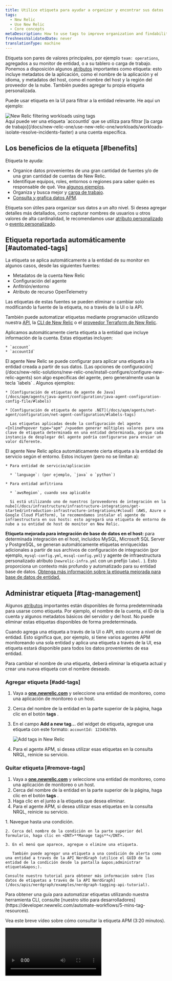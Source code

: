 ```yaml
---
title: Utilice etiqueta para ayudar a organizar y encontrar sus datos
tags:
  - New Relic
  - Use New Relic
  - Core concepts
metaDescription: How to use tags to improve organization and findability of your observability data.
freshnessValidatedDate: never
translationType: machine
---
```


Etiqueta son pares de valores principales, por ejemplo `team: operations`, agregados a su monitor de entidad, o a su tablero o carga de trabajo. Ponemos a disposición algunos [atributos](/docs/using-new-relic/welcome-new-relic/get-started/glossary#attribute) importantes como etiqueta: esto incluye metadatos de la aplicación, como el nombre de la aplicación y el idioma, y metadatos del host, como el nombre del host y la región del proveedor de la nube. También puedes agregar tu propia etiqueta personalizada.

Puede usar etiqueta en la UI para filtrar a la entidad relevante. He aquí un ejemplo:

<img title="New Relic filtering workloads using tags" alt="New Relic filtering workloads using tags" src="/images/workloads_screenshot-full_new-relic-tags.webp" />

<figcaption>
  Aquí puede ver una etiqueta `accountId` que se utiliza para filtrar [la carga de trabajo](/docs/new-relic-one/use-new-relic-one/workloads/workloads-isolate-resolve-incidents-faster) a una cuenta específica.
</figcaption>

## Los beneficios de la etiqueta [#benefits]

Etiqueta te ayuda:

* Organice datos provenientes de una gran cantidad de fuentes y/o de una gran cantidad de cuentas de New Relic.
* Identifique equipos, roles, entornos o regiones para saber quién es responsable de qué. Vea [algunos ejemplos](#org-examples).
* Organiza y busca mejor <InlinePopover type="dashboards" />y [carga de trabajo](/docs/new-relic-one/use-new-relic-one/workloads/workloads-isolate-resolve-incidents-faster).
* [Consulta y grafica datos APM](#query-apm-tags).

Etiqueta son útiles para organizar sus datos a un alto nivel. Si desea agregar detalles más detallados, como capturar nombres de usuarios u otros valores de alta cardinalidad, le recomendamos usar [atributo personalizado](/docs/using-new-relic/data/customize-data/collect-custom-attributes) o [evento personalizado](/docs/insights/insights-data-sources/custom-data/report-custom-event-data).

## Etiqueta reportada automáticamente [#automated-tags]

La etiqueta se aplica automáticamente a la entidad de su monitor en algunos casos, desde las siguientes fuentes:

* Metadatos de la cuenta New Relic
* Configuración del agente
* Anfitrión/entorno
* Atributo de recurso OpenTelemetry

Las etiquetas de estas fuentes se pueden eliminar o cambiar solo modificando la fuente de la etiqueta, no a través de la UI o la API.

También puede automatizar etiquetas mediante programación utilizando nuestra [API](/docs/apis/nerdgraph/examples/nerdgraph-tagging-api-tutorial/), la [CLI de New Relic](https://developer.newrelic.com/automate-workflows/5-mins-tag-resources) o el [proveedor Terraform de New Relic](https://registry.terraform.io/providers/newrelic/newrelic/latest/docs/resources/entity_tags).

<CollapserGroup>
  <Collapser id="tags-from-account-metadata" title="Etiqueta relacionada con la cuenta">
    Aplicamos automáticamente cierta etiqueta a la entidad que incluye información de la cuenta. Estas etiquetas incluyen:

    * `account`
    * `accountId`
  </Collapser>

  <Collapser id="tags-from-agent-config" title="Etiqueta de configuración del agente">
    El agente New Relic se puede configurar para aplicar una etiqueta a la entidad creada a partir de sus datos. [Las opciones de configuración](/docs/new-relic-solutions/new-relic-one/install-configure/configure-new-relic-agents) son algo específicas del agente, pero generalmente usan la tecla `labels` . Algunos ejemplos:

    * [Configuración de etiquetas de agente de Java](/docs/apm/agents/java-agent/configuration/java-agent-configuration-config-file/#labels)

    * [Configuración de etiqueta de agente .NET](/docs/apm/agents/net-agent/configuration/net-agent-configuration/#labels-tags)

      Las etiquetas aplicadas desde la configuración del agente <InlinePopover type="apm" />pueden generar múltiples valores para una clave de etiqueta determinada en una entidad determinada, porque cada instancia de desplegar del agente podría configurarse para enviar un valor diferente.
  </Collapser>

  <Collapser id="tags-from-agent-env" title="Etiqueta de host/entorno">
    El agente New Relic aplica automáticamente cierta etiqueta a la entidad de servicio según el entorno. Estos incluyen (pero no se limitan a):

    * Para entidad de servicio/aplicación

      * `language`: (por ejemplo, `java` o `python`)

    * Para entidad anfitriona

      * `awsRegion`, cuando sea aplicable

      Si está utilizando uno de nuestros [proveedores de integración en la nube](/docs/infrastructure/infrastructure-integrations/get-started/introduction-infrastructure-integrations/#cloud) (AWS, Azure o Google Cloud Platform), le recomendamos instalar el agente de infraestructura en sus hosts: esto agregará una etiqueta de entorno de nube a su entidad de host de monitor en New Relic.
  </Collapser>
</CollapserGroup>

**Etiqueta mejorada para integración de base de datos en el host:** para determinada integración en el host, incluidos MySQL, Microsoft SQL Server y PostgreSQL, se generan automáticamente etiquetas enriquecidas adicionales a partir de sus archivos de configuración de integración (por ejemplo, `mysql-config.yml`, `mssql-config.yml`) y agente de infraestructura personalizado atributo (`newrelic-infra.yml` con un prefijo `label.` ). Esto proporciona un contexto más profundo y automatizado para su entidad base de datos. [Obtenga más información sobre la etiqueta mejorada para base de datos de entidad.](/docs/infrastructure/host-integrations/db-entity-tags)

## Administrar etiqueta [#tag-management]

Algunos [atributos](/docs/using-new-relic/welcome-new-relic/get-started/glossary#attribute) importantes están disponibles de forma predeterminada para usarse como etiqueta. Por ejemplo, el nombre de la cuenta, el ID de la cuenta y algunos metadatos básicos del servidor y del host. No puede eliminar estas etiquetas disponibles de forma predeterminada.

Cuando agrega una etiqueta a través de la UI o API, esto ocurre a nivel de entidad. Esto significa que, por ejemplo, si tiene varios agentes APM monitoreando una sola entidad y aplica una etiqueta a través de la UI, esa etiqueta estará disponible para todos los datos provenientes de esa entidad.

Para cambiar el nombre de una etiqueta, deberá eliminar la etiqueta actual y crear una nueva etiqueta con el nombre deseado.

### Agregar etiqueta [#add-tags]

1. Vaya a <DNT>**[one.newrelic.com](https://one.newrelic.com/all-capabilities)**</DNT> y seleccione una entidad de monitoreo, como una aplicación de monitoreo o un host.

2. Cerca del nombre de la entidad en la parte superior de la página, haga clic en el botón <DNT>**tags**</DNT> .

3. En el campo <DNT>**Add a new tag...**</DNT> del widget de etiqueta, agregue una etiqueta con este formato: `accountId: 123456789`.

   <img title="Add tags in New Relic" alt="Add tags in New Relic" src="/images/solutions_screenshot-full_tag-management.webp" />

4. Para el agente APM, si desea utilizar esas etiquetas en la consulta NRQL, reinicie su servicio.

### Quitar etiqueta [#remove-tags]

1. Vaya a <DNT>**[one.newrelic.com](https://one.newrelic.com/all-capabilities)**</DNT> y seleccione una entidad de monitoreo, como una aplicación de monitoreo o un host.
2. Cerca del nombre de la entidad en la parte superior de la página, haga clic en el botón <DNT>**tags**</DNT> .
3. Haga clic en el <Icon name="fe-x" /> junto a la etiqueta que desea eliminar.
4. Para el agente APM, si desea utilizar esas etiquetas en la consulta NRQL, reinicie su servicio.

<CollapserGroup>
  <Collapser id="add-via-ui-api" title="Administrar etiqueta de condición de alerta">
    1. Navegue hasta una condición.

    2. Cerca del nombre de la condición en la parte superior del formulario, haga clic en <DNT>**Manage tags**</DNT>.

    3. En el menú que aparece, agregue o elimine una etiqueta.

       También puede agregar una etiqueta a una condición de alerta como una entidad a través de la API NerdGraph (utilice el GUID de la entidad de la condición desde la pantalla &apos;administrar etiqueta&apos;).

    Consulte nuestro tutorial para obtener más información sobre [los datos de etiquetas a través de la API NerdGraph](/docs/apis/nerdgraph/examples/nerdgraph-tagging-api-tutorial).
  </Collapser>

  <Collapser id="programmatic-add-tags" title="Automatiza la etiqueta con nuestra CLI">
    Para obtener una guía para automatizar etiquetas utilizando nuestra herramienta CLI, consulte [nuestro sitio para desarrolladores](https://developer.newrelic.com/automate-workflows/5-mins-tag-resources).
  </Collapser>
</CollapserGroup>

Vea este breve vídeo sobre cómo consultar la etiqueta APM (3:20 minutos).

<Video id="JImDdncerko" type="youtube" />

## Utilice etiqueta para filtrar su entidad [#filter-tags]

<img title="New Relic advanced tag filter query" alt="New Relic advanced tag filter query" src="/images/solutions_screenshot-full_tag-filter-query.webp" />

<figcaption>
  Utilice la barra de filtro en la [UI del explorador de entidades](/docs/new-relic-solutions/new-relic-one/core-concepts/new-relic-explorer-view-performance-across-apps-services-hosts#find) para filtrar a entidades específicas.
</figcaption>

Puede filtrar por elementos únicos o múltiples y utilizar opciones de búsqueda avanzada.

Para filtrar a cierta entidad usando etiqueta:

1. Vaya a <DNT>**[one.newrelic.com](https://one.newrelic.com/all-capabilities)**</DNT>.
2. Haga clic en el campo <DNT>**Filter by ...**</DNT> para ver un menú desplegable de atributos y etiquetas disponibles o ingrese una etiqueta por la que desee filtrar, como `accountId: 123456789`.

## Mejores practicas [#best-practices]

Siga estas mejores prácticas para aprovechar al máximo su etiqueta.

<CollapserGroup>
  <Collapser id="tag-format" title="Formato de etiqueta y límites">
    * La UI tiene límites en la cantidad total de etiquetas que puede mostrar por entidad:

      * Límite de 100 para la etiqueta informada de forma predeterminada o agregada mediante la configuración del agente/integración.
      * Límite de 100 para etiquetas personalizadas agregadas mediante UI o API.

    * La siguiente es la longitud máxima de caracteres para la etiqueta:

      * Clave: 128 caracteres
      * Valor: 256 caracteres

    * Caracteres permitidos:

      * Los caracteres deben ser UTF-8.
      * Cuando [se utiliza NerdGraph para agregar etiquetas](/docs/apis/nerdgraph/examples/nerdgraph-tagging-api-tutorial), un guión `-` en una clave de etiqueta se interpreta como un símbolo menos. Si la clave de su etiqueta tiene un guión, use marcas inversas alrededor, como `` `key-name` ``.
  </Collapser>

  <Collapser id="simple-tags" title="Mantenga la etiqueta simple">
    Algunos consejos para mantener la etiqueta simple:

    * Comience agregando solo la etiqueta que sabe que definitivamente usará. Las etiquetas no utilizadas crean ruido y pueden generar confusión.
    * Intente utilizar una etiqueta corta. Las etiquetas más cortas son más fáciles de analizar y, además, la UI a veces puede truncar las etiquetas más largas. (Ver [límites de caracteres](#formatting)).
    * Cuando sea posible, utilice claves y valores que sean legibles por humanos (por ejemplo, `region: EMEA` es mejor que `Param8323 : 1229072`).
    * Evite incluir varios valores como `regions: EMEA | US | LATAM` en una sola etiqueta. Recomendamos usar tres etiquetas diferentes para eso, como `region: emea`, `region: us` y `region: latam`. Si desea hacer coincidir varias etiquetas, puede hacerlo usando las opciones avanzadas en la UI del filtro.
      * Una advertencia para [el incidente de alerta](/docs/alerts-applied-intelligence/overview/#concepts-terms): estos solo admiten una instancia de nombre de clave. Si utiliza varios nombres clave, se seleccionará uno al azar para agregarlo a ese incidente.
  </Collapser>

  <Collapser id="consistent-tags" title="Utilice una etiqueta consistente">
    * Intente ser coherente con el lenguaje de las etiquetas en sus equipos y entidad.
    * Sea coherente con los nombres. Por ejemplo, evite usar `region: emea` y `reg: emea`.
    * Sea coherente con el formato. Por ejemplo, evite usar `camelCase` y `kebab-case`.
    * Aunque la búsqueda de etiquetas no distingue entre mayúsculas y minúsculas en la UI y la API, intente ser coherente con el uso de mayúsculas. Por ejemplo, evite usar `env: staging` y `env: Staging`.
  </Collapser>

  <Collapser id="cross-team-tags" title="Usar etiqueta entre equipos">
    La etiqueta ayuda a mejorar la observabilidad y la asignación de costos. Por esta razón, la responsabilidad de la implementación de la etiqueta a menudo se asigna a un equipo de observabilidad, SRE, un grupo de arquitectos o un grupo de trabajo entre equipos.

    Recomendamos que las personas responsables de implementar la etiqueta se reúnan y creen una política interna para describir cómo se define la etiqueta y qué convenciones se utilizarán. Entonces:

    * Mantenga actualizado este manual de referencia.
    * Automatiza la definición de etiqueta cuando implementas el agente New Relic, en el proveedor de la nube, o a través de herramientas de automatización de New Relic, como la [API](/docs/apis/nerdgraph/examples/nerdgraph-tagging-api-tutorial) o el [proveedor New Relic Terraform](https://registry.terraform.io/providers/newrelic/newrelic/latest/docs/resources/entity_tags).
    * Cree informes recurrentes que identifiquen entidades que no cumplen con sus estándares de etiquetas.
  </Collapser>
</CollapserGroup>

## Ejemplos de etiquetas [#org-examples]

A continuación se muestran algunos ejemplos de formas comunes de utilizar etiquetas para organizar datos.

<CollapserGroup>
  <Collapser id="team-tags" title="Etiqueta relacionada con el equipo">
    Crear etiquetas para los nombres de los equipos puede resultar útil para comprender qué equipo, grupo, departamento o región fue responsable de un cambio que provocó un problema de rendimiento.

    ```
    ### Team tags
    team: backend
    team: frontend
    team: db
    ### Role tags
    roles: architecture
    roles: devops
    roles: pm
    ### Region tags
    region: emea
    region: america
    region: asia
    ```
  </Collapser>

  <Collapser id="environment-tags" title="Etiqueta relacionada con el medio ambiente">
    Puedes crear entidad para el entorno al que pertenecen. Por ejemplo:

    ```
    env: production
    env: qa
    env: development
    env: staging
    ```
  </Collapser>

  <Collapser id="criticality-tags" title="Etiqueta relacionada con la criticidad">
    Puede crear etiquetas relacionadas con los niveles de criticidad, lo que le permite rastrear más fácilmente los problemas más críticos. Por ejemplo:

    ```
    layer: level1
    layer: level2
    layer: level3
    ```
  </Collapser>
</CollapserGroup>

## Consulta personalizada, dashboard y alerta [#query-tags]

Diferentes características manejan la etiqueta de manera diferente. Aquí hay algunos detalles sobre cómo puede usar [NRQL](/docs/query-your-data/nrql-new-relic-query-language/get-started/introduction-nrql-new-relics-query-language/) para consultar datos de etiquetas o crear [alertas de condición NRQL](/docs/alerts-applied-intelligence/new-relic-alerts/alert-conditions/create-nrql-alert-conditions).

Aprenda [cómo usar la etiqueta con el tablero](/docs/query-your-data/explore-query-data/dashboards/introduction-dashboards#filter-dashboards) y [cómo usar la etiqueta con carga de trabajo](/docs/new-relic-one/use-new-relic-one/workloads/use-workloads).

### Consulta y alerta sobre etiqueta APM [#query-apm-tags]

Puedes consultar la etiqueta <InlinePopover type="apm" />usando NRQL. Estos son los [agentes APM](/docs/using-new-relic/cross-product-functions/install-configure/update-new-relic-agent) soportados:

* Go v2.3.0 o superior
* Java v4.9.0 o superior
* .NET v8.17 o superior
* Node.js v4.13.0 o superior
* PHP v10.0.0.312 o superior
* Python v4.10.0.112 o superior
* Ruby v6.1.0.352 o superior

### Consulta y alerta sobre etiqueta de infraestructura [#query-infra-tags]

Puedes consultar etiquetas de infraestructura con NRQL, también conocido como propagación de etiquetas, si están creadas:

* Como atributo personalizado: agregando una sección en su archivo de configuración `newrelic-infra.yml` , como por ejemplo:

  ```yml
  custom_attributes:
    internalOwningTeam: devops-sf
    service: api-platform
  ```

  <Callout variant="tip">
    Para obtener más información, lea sobre [atributo personalizado](/docs/data-apis/custom-data/custom-events/collect-custom-attributes).
  </Callout>

* En la UI de New Relic: en la página de infraestructura de la entidad, cree una etiqueta y asígnele un valor. Para consultar estas etiquetas, debe agregar el prefijo `tags.` al nombre de la etiqueta cuando la consulte en NRQL.

Si desea desactivar la propagación de etiquetas de infraestructura, lo que significa que no podrá consultarlas con NRQL, vea [cómo desactivarlo con Nerdgraph](#propagation-off).

### Ejemplos de consulta [#query-examples]

<CollapserGroup>
  <Collapser id="apm-shard-distribution" title="Rendimiento entre fragmentos">
    Dado un servicio que se distribuye en nueve fragmentos, cada fragmento asignado como `environment`, podemos trazar el rendimiento de la transacción en todos los fragmentos utilizando una consulta [con comodín](/docs/telemetry-data-platform/understand-data/metric-data/query-metric-data-type/#query-multiple-metrics-wildcards) como:

    ```sql
    SELECT rate(count(apm.service.transaction.duration), 1 minute)
    FROM Metric WHERE appName LIKE 'MyApp (%' AND transactionType = 'Other'
    FACET tags.Environment TIMESERIES
    ```
  </Collapser>

  <Collapser id="apm-team-tag" title="Transacción por equipo">
    Para ver el número de transacciones por servicio para un equipo específico, podríamos usar una consulta como:

    ```sql
    FROM Transaction SELECT count(*)
    WHERE tags.Team = 'team-a'
    FACET tags.Project TIMESERIES
    ```
  </Collapser>

  <Collapser id="apm-errors-team" title="Alerta sobre tasa de errores para equipos">
    Puede utilizar una consulta de la tasa de errores de sus servicios para configurar una alerta sin tener que crear una regla para cada servicio. Aquí está la tasa de errores para todos los servicios en un equipo llamado `team-b`. Y esta alerta monitor automáticamente cualquier nombre de aplicación nueva agregado con la etiqueta del equipo.

    ```sql
    FROM Metric SELECT count(apm.service.error.count) / count(apm.service.transaction.duration)
    WHERE tags.Team = 'team-b' FACET appName
    ```

    Relacionado con esto, se podría crear una regla general para que un servicio específico se despliegue en varios entornos, de modo que tengamos una alarma para un solo servicio monitoreando cada entorno individualmente:

    ```sql
    FROM Metric SELECT count(apm.service.error.count) / count(apm.service.transaction.duration)
    WHERE tags.Project = 'MyProject' FACET tags.Environment
    ```
  </Collapser>

  <Collapser id="infra-teams" title="Encuentre equipos internos que posean entidades específicas para el monitoreo de infraestructura.">
    Para buscar equipos internos que posean una entidad denominada, por ejemplo, `SensitiveEntity`, ejecute lo siguiente:

    ```sql
    FROM SystemSample SELECT internalOwningTeam WHERE entityName = 'SensitiveEntity'
    ```
  </Collapser>

  <Collapser id="infra-experiment" title="Comparar grupos en un experimento de prueba de carga de CPU">
    Supongamos que desea realizar algunas pruebas de carga en su diferente entidad de infraestructura con CPU. Puede aplicar un tratamiento a la entidad en un grupo llamado `A`, aplicar un tratamiento diferente a la entidad en un grupo llamado `B` y mantener un grupo de entidades sin tratamientos, llamado `control group`.

    Puede crear una etiqueta llamada `experimentGroup` en la UI de New Relic, asignada al grupo experimental al que pertenece cada entidad. Dado que estas son etiquetas creadas en la UI de New Relic, debe agregar el prefijo `tags.` al nombre de la etiqueta, a diferencia del atributo personalizado creado en el archivo de configuración `newrelic-infra.yml`.

    Aquí está la consulta NRQL para seleccionar `cpuPercent`, desglosada por los diferentes grupos experimentales usando una cláusula `FACET CASES (...)` :

    ```sql
    FROM SystemSample SELECT cpuPercent 
    FACET CASES 
    (
      WHERE tags.experimentGroup = 'control' AS 'control group', 
      WHERE tags.experimentGroup = 'A' AS 'given treatment A', 
      WHERE tags.experimentGroup = 'B' AS 'given treatment B'
    ) 
    SINCE 1 DAY AGO
    ```
  </Collapser>

  <Collapser id="propagation-off" title="Desactivar la propagación de etiquetas para etiquetas de infraestructura">
    Para desactivar la propagación de etiquetas para la etiqueta de infraestructura, ejecute lo siguiente en [NerdGraph](/docs/apis/nerdgraph/get-started/introduction-new-relic-nerdgraph):

    ```graphql
    mutation {
      dataManagementUpdateFeatureSettings(
        accountId: YOUR_ACCOUNT_ID
        setting: {
          enabled: false
          featureSetting: { key: "infra_tag_propagation" }
          locked: false
        }
      ) {
        enabled
        key
        locked
        name
      }
    }
    ```

    Esa llamada debería devolver la siguiente respuesta:

    ```graphql
    {
      "data": {
        "dataManagementUpdateFeatureSettings": {
          "enabled": false,
          "key": "infra_tag_propagation",
          "locked": false,
          "name": "Infra tag propagation"
        }
      }
    }
    ```
  </Collapser>
</CollapserGroup>

### Consulta y alerta sobre atributo [#query-alert-attributes]

Algunos [atributos](/docs/using-new-relic/welcome-new-relic/get-started/glossary#attribute) importantes se utilizan como etiqueta. Puede consultar todos los atributos y crear gráficos personalizados usando [NRQL](/docs/query-your-data/nrql-new-relic-query-language/get-started/introduction-nrql-new-relics-query-language) y crear [una condición de alerta NRQL](/docs/alerts-applied-intelligence/new-relic-alerts/alert-conditions/create-nrql-alert-conditions).